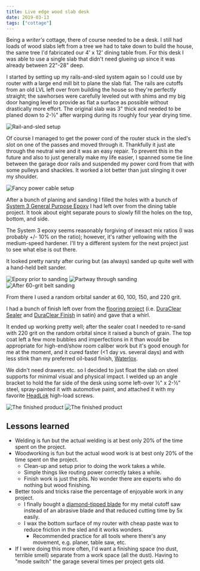 ```yaml
---
title: Live edge wood slab desk
date: 2019-03-13
tags: ["cottage"]
---
```


Being a _writer's_ cottage, there of course needed to be a desk.
I still had loads of wood slabs left from a tree we had to take down to build the house,
the same tree I'd fabricated our 4' x 12' dining table from.
For this desk I was able to use a single slab that didn't need glueing up since it was already between 22"-28" deep.

I started by setting up my rails-and-sled system again so I could use by router with a large end mill bit to plane the slab flat.
The rails are cutoffs from an old LVL left over from building the house so they're perfectly straight;
the sawhorses were carefully leveled out with shims and my big door hanging level to provide as flat a surface as possible without drastically more effort.
The original slab was 3" thick and needed to be planed down to 2-&frac12;" after warping during its roughly four year drying time.

![](images/IMG_20190303_145935.jpg "Rail-and-sled setup")

Of course I managed to get the power cord of the router stuck in the sled's slot on one of the passes and moved through it.
Thankfully it just ate through the neutral wire and it was an easy repair.
To prevent this in the future and also to just generally make my life easier,
I spanned some tie line between the garage door rails and suspended my power cord from that with some pulleys and shackles.
It worked a lot better than just slinging it over my shoulder.

![](images/IMG_20190304_144747.jpg "Fancy power cable setup")

After a bunch of planing and sanding I filled the holes with a bunch of [System 3 General Purpose Epoxy](https://www.systemthree.com/products/general-purpose-epoxy-resin)
I had left over from the dining table project.
It took about eight separate pours to slowly fill the holes on the top, bottom, and side.

The System 3 epoxy seems reasonably forgiving of inexact mix ratios (I was probably +/- 10% on the ratio);
however, it's rather yellowing with the medium-speed hardener.
I'll try a different system for the next project just to see what else is out there.

It looked pretty narsty after curing but (as always) sanded up quite well with a hand-held belt sander.

![](images/IMG_20190309_095901.jpg "Epoxy prior to sanding")
![](images/IMG_20190309_100339.jpg "Partway through sanding")
![](images/IMG_20190309_102001.jpg "After 60-grit belt sanding")

From there I used a random orbital sander at 60, 100, 150, and 220 grit.

I had a bunch of finish left over from the [flooring project](/posts/cottage/flooring)
(i.e. [DuraClear Sealer](https://www.duraseal.com/products/sealers/duraclear-sealer/) and
[DuraClear Finish](https://www.duraseal.com/products/finishes/duraclear/) in satin) and gave that a whirl.

It ended up working pretty well; after the sealer coat I needed to re-sand with 220 grit on the random orbital
since it raised a bunch of grain. The top coat left a few more bubbles and imperfections in it than would be
appropriate for high-end/show room caliber work but it's good enough for me at the moment,
and it cured faster (\<1 day vs. several days) and with less stink than my preferred oil-basd finish,
[Waterlox](https://www.waterlox.com/products-item/waterlox-original-penetrating-tung-oil-floor-sealer-finish).

We didn't need drawers etc. so I decided to just float the slab on steel supports for minimal visual and physical impact.
I welded up an angle bracket to hold the far side of the desk using some left-over &frac12;" x 2-&frac12;" steel,
spray-painted it with automotive paint, and attached it with
my favorite [HeadLok](https://www.fastenmaster.com/products/headlok-heavy-duty-flathead-fastener.html) high-load screws.

![](images/IMG_20190313_121020.jpg "The finished product")
![](images/IMG_20190313_121055.jpg "The finished product")

## Lessons learned

- Welding is fun but the actual welding is at best only 20% of the time spent on the project.
- Woodworking is fun but the actual wood work is at best only 20% of the time spent on the project.
  - Clean-up and setup prior to doing the work takes a while.
  - Simple things like routing power correctly takes a while.
  - Finish work is just the pits. No wonder there are experts who do nothing but wood finishing.
- Better tools and tricks raise the percentage of enjoyable work in any project.
  - I finally bought a [diamond-tipped blade](https://www.lenoxtools.com/pages/lenox-metalmax.aspx) for my
    metal cutoff saw instead of an abrasive blade and that reduced cutting time by 5x easily.
  - I wax the bottom surface of my router with cheap paste wax to reduce friction in the sled and it works wonders.
    - Recommended practice for all tools where there's any movement, e.g. planer, table saw, etc.
- If I were doing this more often, I'd want a finishing space (no dust, terrible smell) separate from a work space (all the dust).
  Having to "mode switch" the garage several times per project gets old.
